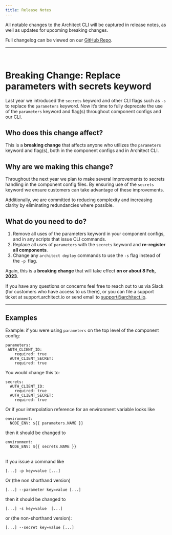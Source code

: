 ```yaml
---
title: Release Notes
---
```


All notable changes to the Architect CLI will be captured in release notes, as well as updates for upcoming breaking changes.

Full changelog can be viewed on our [GitHub Repo](https://github.com/architect-team/architect-cli/releases).

---

<br/>

# Breaking Change: Replace parameters with secrets keyword

Last year we introduced the `secrets` keyword and other CLI flags such as `-s` to replace the `parameters` keyword. Now it’s time to fully deprecate the use of the `parameters` keyword and flag(s) throughout component configs and our CLI.


## Who does this change affect?

This is a **breaking change** that affects anyone who utilizes the `parameters` keyword and flag(s), both in the component configs and in Architect CLI.


## Why are we making this change?

Throughout the next year we plan to make several improvements to secrets handling in the component config files. By ensuring use of the `secrets` keyword we ensure customers can take advantage of these improvements.

Additionally, we are committed to reducing complexity and increasing clarity by eliminating redundancies where possible.


## What do you need to do?



1. Remove all uses of the parameters keyword in your component configs, and in any scripts that issue CLI commands.
2. Replace all uses of `parameters` with the `secrets` keyword and **re-register all components**.
3. Change any `architect deploy` commands to use the `-s` flag instead of the `-p `flag.

Again, this is a **breaking change** that will take effect **on or about 8 Feb, 2023**.

If you have any questions or concerns feel free to reach out to us via Slack (for customers who have access to us there), or you can file a support ticket at support.architect.io or send email to support@architect.io.


---

## Examples

Example: if you were using `parameters` on the top level of the component config:


```
parameters:
 AUTH_CLIENT_ID:
    required: true
  AUTH_CLIENT_SECRET:
    required: true
```


You would change this to:


```
secrets:
  AUTH_CLIENT_ID:
    required: true
  AUTH_CLIENT_SECRET:
    required: true
```


Or if your interpolation reference for an environment variable looks like


```
environment:
  NODE_ENV: ${{ parameters.NAME }}
```


then it should be changed to


```
environment:
  NODE_ENV: ${{ secrets.NAME }}
```

<br/>
If you issue a command like


```
[...] -p key=value [...]
```


Or (the non shorthand version)


```
[...] --parameter key=value [...]
```


then it should be changed to


```
[...] -s key=value  [...]
```


or (the non-shorthand version):


```
[...] --secret key=value [...]
```
